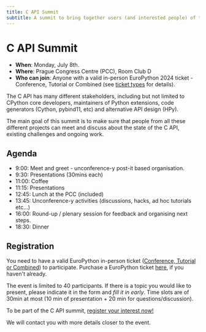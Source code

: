 ```yaml
---
title: C API Summit
subtitle: A summit to bring together users (and interested people) of the C API that Python provide, to discuss the state of this ecosystem, existing challenges, and ongoing work.
---
```


# C API Summit

* **When**: Monday, July 8th.
* **Where**: Prague Congress Centre (PCC), Room Club D
* **Who can join**: Anyone with a valid in-person EuroPython 2024 ticket - Conference, Tutorial or Combined (see [ticket types](https://ep2024.europython.eu/tickets#ticket-types) for details).

The C API has many different stakeholders, including but not limited to
CPython core developers, maintainers of Python extensions, code generators
(Cython, pybind11, etc) and alternative API design (HPy).

The main goal of this summit is to make sure that people from all these
different projects can meet and discuss about the state of the C API, existing
challenges and ongoing work.

## Agenda

* 9:00: Meet and greet - unconference-y post-it based organisation.
* 9:30: Presentations (30mins each)
* 11:00: Coffee
* 11:15: Presentations
* 12:45: Lunch at the PCC (included)
* 13:45: Unconference-y activities (discussions, hacks, ad hoc tutorials etc…)
* 16:00: Round-up / plenary session for feedback and organising next steps.
* 18:30: Dinner

## Registration

You need to have a valid EuroPython in-person ticket ([Conference, Tutorial or Combined](https://ep2024.europython.eu/tickets#ticket-types)) to participate. Purchase a EuroPython ticket [here](https://tickets.europython.eu/), if you haven't already.

The event is limited to 40 participants. If there is a topic you would like to present, please indicate it in the form and _fill it in early_. Time slots are of 30min at most (10 min of presentation + 20 min for questions/discussion).

To be part of the C API summit, [register your interest now!](https://docs.google.com/forms/d/e/1FAIpQLSc2tLqibsxg-GhTOYkdcMtSopRwojct8-lqhxAE-F9a7Xghww/viewform)

We will contact you with more details closer to the event.
